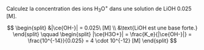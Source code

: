 ::: {.Exercise data-latex=""}

Calculez la concentration des ions H~3~O^+^ dans une solution de LiOH 0.025 [M].
\vspace{\stretch{1}}

:::

::: {.Answer data-latex=""}

$$
\begin{split}
&|\ce{OH-}| = 0.025\ [M] \\
&\text{LiOH est une base forte.}
\end{split}
\qquad
\begin{split}
|\ce{H3O+}| = \frac{K_e}{|\ce{OH-}|} = \frac{10^{-14}}{0.025} = 4 \cdot 10^{-12} [M]
\end{split}
$$

:::
